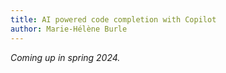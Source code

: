 ```yaml
---
title: AI powered code completion with Copilot
author: Marie-Hélène Burle
---
```


<!-- :::{.def} -->



<!-- ::: -->

*Coming up in spring 2024.*
<!-- [Slides](wb_copilot_slides.qmd){.btn .btn-outline-primary} [(Click and wait: this reveal.js presentation may take a little time to load.)]{.inlinenote} -->
<!-- <br><br> -->

<!-- {{< video https://www.youtube.com/embed/ >}} -->
